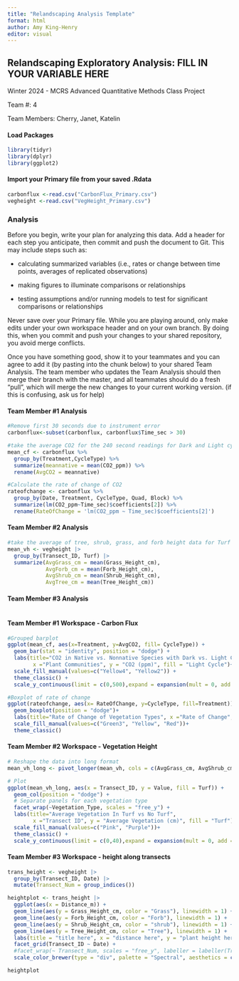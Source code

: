 ```yaml
---
title: "Relandscaping Analysis Template"
format: html
author: Amy King-Henry
editor: visual
---
```


## Relandscaping Exploratory Analysis: FILL IN YOUR VARIABLE HERE

Winter 2024 - MCRS Advanced Quantitative Methods Class Project

Team #: 4

Team Members: Cherry, Janet, Katelin

#### Load Packages

```r
library(tidyr)
library(dplyr)
library(ggplot2)

```

#### Import your Primary file from your saved .Rdata

```r
carbonflux <-read.csv("CarbonFlux_Primary.csv")
vegheight <-read.csv("VegHeight_Primary.csv")

```

### Analysis

Before you begin, write your plan for analyzing this data. Add a header for each step you anticipate, then commit and push the document to Git. This may include steps such as:

-   calculating summarized variables (i.e., rates or change between time points, averages of replicated observations)

-   making figures to illuminate comparisons or relationships

-   testing assumptions and/or running models to test for significant comparisons or relationships

Never save over your Primary file. While you are playing around, only make edits under your own workspace header and on your own branch. By doing this, when you commit and push your changes to your shared repository, you avoid merge conflicts.

Once you have something good, show it to your teammates and you can agree to add it (by pasting into the chunk below) to your shared Team Analysis. The team member who updates the Team Analysis should then merge their branch with the master, and all teammates should do a fresh "pull", which will merge the new changes to your current working version. (if this is confusing, ask us for help)

#### Team Member #1 Analysis

```r
#Remove first 30 seconds due to instrument error
carbonflux<-subset(carbonflux, carbonflux$Time_sec > 30)

#take the average CO2 for the 240 second readings for Dark and Light cycles and group by native/non native
mean_cf <- carbonflux %>%
  group_by(Treatment,CycleType) %>%
  summarize(meannative = mean(CO2_ppm)) %>%
  rename(AvgCO2 = meannative)

#Calculate the rate of change of CO2
rateofchange <- carbonflux %>%
  group_by(Date, Treatment, CycleType, Quad, Block) %>%
  summarize(lm(CO2_ppm~Time_sec)$coefficients[2]) %>%
  rename(RateOfChange = 'lm(CO2_ppm ~ Time_sec)$coefficients[2]')

```

#### Team Member #2 Analysis

```r
#take the average of tree, shrub, grass, and forb height data for Turf and No Turf and group by transect ID
mean_vh <- vegheight |>
  group_by(Transect_ID, Turf) |>
  summarize(AvgGrass_cm = mean(Grass_Height_cm),
            AvgForb_cm = mean(Forb_Height_cm),
            AvgShrub_cm = mean(Shrub_Height_cm),
            AvgTree_cm = mean(Tree_Height_cm))
```

#### Team Member #3 Analysis

```r
```

#### Team Member #1 Workspace - Carbon Flux

```r

#Grouped barplot
ggplot(mean_cf, aes(x=Treatment, y=AvgCO2, fill= CycleType)) + 
  geom_bar(stat = "identity", position = "dodge") +
  labs(title="CO2 in Native vs. Nonnative Species with Dark vs. Light Conditions",
        x ="Plant Communities", y = "CO2 (ppm)", fill = "Light Cycle")+
  scale_fill_manual(values=c("Yellow4", "Yellow2")) +
  theme_classic() + 
  scale_y_continuous(limit = c(0,500),expand = expansion(mult = 0, add = 0))

#Boxplot of rate of change
ggplot(rateofchange, aes(x= RateOfChange, y=CycleType, fill=Treatment)) + 
  geom_boxplot(position = "dodge")+
  labs(title="Rate of Change of Vegetation Types", x ="Rate of Change", y="Light Cycle Type") +
  scale_fill_manual(values=c("Green3", "Yellow", "Red"))+
  theme_classic()

```

#### Team Member #2 Workspace - Vegetation Height

```r

# Reshape the data into long format
mean_vh_long <- pivot_longer(mean_vh, cols = c(AvgGrass_cm, AvgShrub_cm, AvgForb_cm, AvgTree_cm), names_to = "Vegetation_Type", values_to = "Value")

# Plot
ggplot(mean_vh_long, aes(x = Transect_ID, y = Value, fill = Turf)) + 
  geom_col(position = "dodge") +
  # Separate panels for each vegetation type
  facet_wrap(~Vegetation_Type, scales = "free_y") +
  labs(title="Average Vegetation In Turf vs No Turf",
        x ="Transect ID", y = "Average Vegetation (cm)", fill = "Turf")+
  scale_fill_manual(values=c("Pink", "Purple"))+
  theme_classic() + 
  scale_y_continuous(limit = c(0,40),expand = expansion(mult = 0, add = 0))
```

#### Team Member #3 Workspace - height along transects

```r
trans_height <- vegheight |>
  group_by(Transect_ID, Date) |>
  mutate(Transect_Num = group_indices())

heightplot <- trans_height |>
  ggplot(aes(x = Distance_m)) +
  geom_line(aes(y = Grass_Height_cm, color = "Grass"), linewidth = 1) +
  geom_line(aes(y = Forb_Height_cm, color = "Forb"), linewidth = 1) +
  geom_line(aes(y = Shrub_Height_cm, color = "shrub"), linewidth = 1) +
  geom_line(aes(y = Tree_Height_cm, color = "Tree"), linewidth = 1) +
  labs(title = "title here", x = "distance here", y = "plant height here") +
  facet_grid(Transect_ID ~ Date) +
  #facet_wrap(~ Transect_Num, scales = "free_y", labeller = labeller(Transect_Num = c("1" = "Transect 1", "2" = "10/04/18 2", "3" = "Transect 3", "4" = "Transect 4", "5" = "Transect 5", "6" = "Transect 6", "7" = "06/13/18 7", "8" = "Transect 8", "9" = "Transect 9", "10" = "06/13/18 10", "11" = "Transect 11", "12" = "Transect 12"))) +
  scale_color_brewer(type = "div", palette = "Spectral", aesthetics = c("colour", "fill"))

heightplot
```
